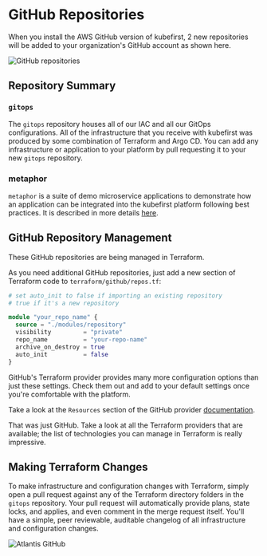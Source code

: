 # GitHub Repositories

When you install the AWS GitHub version of kubefirst, 2 new repositories will be added to your organization's GitHub account as shown here.

![GitHub repositories](@site/docs/img/common/github/repositories.png)

## Repository Summary

### `gitops`

The `gitops` repository houses all of our IAC and all our GitOps configurations. All of the infrastructure that you receive with kubefirst was produced by some combination of Terraform and Argo CD. You can add any infrastructure or application to your platform by pull requesting it to your new `gitops` repository.

### metaphor

`metaphor` is a suite of demo microservice applications to demonstrate how an application can be integrated into the kubefirst platform following best practices. It is described in more details [here](@site/docs/common/metaphor.mdx).

## GitHub Repository Management

These GitHub repositories are being managed in Terraform.

As you need additional GitHub repositories, just add a new section of Terraform code to `terraform/github/repos.tf`:

```terraform
# set auto_init to false if importing an existing repository
# true if it's a new repository

module "your_repo_name" {
  source = "./modules/repository"
  visibility         = "private"
  repo_name          = "your-repo-name"
  archive_on_destroy = true
  auto_init          = false
}
```

GitHub's Terraform provider provides many more configuration options than just these settings. Check them out and add to your default settings once you're comfortable with the platform.

Take a look at the `Resources` section of the GitHub provider [documentation](https://registry.terraform.io/providers/integrations/github/latest/docs).

That was just GitHub. Take a look at all the Terraform providers that are available; the list of technologies you can manage in Terraform is really impressive. [](https://www.terraform.io/docs/providers/index.html)

## Making Terraform Changes

To make infrastructure and configuration changes with Terraform, simply open a pull request against any of the Terraform directory folders in the `gitops` repository. Your pull request will automatically provide plans, state locks, and applies, and even comment in the merge request itself. You'll have a simple, peer reviewable, auditable changelog of all infrastructure and configuration changes.

![Atlantis GitHub](@site/docs/img/common/github/atlantis.png)